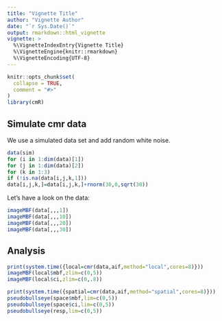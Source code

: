 ```yaml
---
title: "Vignette Title"
author: "Vignette Author"
date: "`r Sys.Date()`"
output: rmarkdown::html_vignette
vignette: >
  %\VignetteIndexEntry{Vignette Title}
  %\VignetteEngine{knitr::rmarkdown}
  %\VignetteEncoding{UTF-8}
---
```


```r
knitr::opts_chunk$set(
  collapse = TRUE,
  comment = "#>"
)
library(cmR)
```

## Simulate cmr data

We use a simulated data set and add random white noise.

```r
data(sim)
for (i in 1:dim(data)[1])
for (j in 1:dim(data)[2])
for (k in 1:3)
if (!is.na(data[i,j,k,1]))
data[i,j,k,]=data[i,j,k,]+rnorm(30,0,sqrt(30))
```

Let's have a look on the data:
```r
imageMBF(data[,,,1])
imageMBF(data[,,,10])
imageMBF(data[,,,20])
imageMBF(data[,,,30])
```

## Analysis

```r
print(system.time({local=cmr(data,aif,method="local",cores=8)}))
imageMBF(local$mbf,zlim=c(0,5))
imageMBF(local$ci,zlim=c(0,.8))
```

```r
print(system.time({spatial=cmr(data,aif,method="spatial",cores=8)}))
pseudobullseye(space$mbf,lim=c(0,5))
pseudobullseye(space$ci,lim=c(0,5))
pseudobullseye(resp,lim=c(0,5))
```

